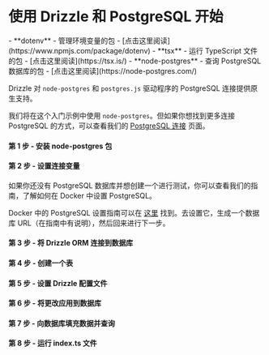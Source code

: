 
<Breadcrumbs/>

# 使用 Drizzle 和 PostgreSQL 开始

<Prerequisites>
  - **dotenv** - 管理环境变量的包 - [点击这里阅读](https://www.npmjs.com/package/dotenv)
  - **tsx** - 运行 TypeScript 文件的包 - [点击这里阅读](https://tsx.is/)
  - **node-postgres** - 查询 PostgreSQL 数据库的包 - [点击这里阅读](https://node-postgres.com/)
</Prerequisites>

Drizzle 对 `node-postgres` 和 `postgres.js` 驱动程序的 PostgreSQL 连接提供原生支持。

我们将在这个入门示例中使用 `node-postgres`。但如果你想找到更多连接 PostgreSQL 的方式，可以查看我们的 [PostgreSQL 连接](/docs/get-started-postgresql) 页面。

<FileStructure/>

#### 第 1 步 - 安装 **node-postgres** 包
<InstallPackages lib='pg' devlib=' @types/pg'/>

#### 第 2 步 - 设置连接变量

<SetupEnv env_variable='DATABASE_URL' />

<Callout title='提示'>
如果你还没有 PostgreSQL 数据库并想创建一个进行测试，你可以查看我们的指南，了解如何在 Docker 中设置 PostgreSQL。

Docker 中的 PostgreSQL 设置指南可以在 [这里](/docs/guides/postgresql-local-setup) 找到。去设置它，生成一个数据库 URL（在指南中有说明），然后回来进行下一步。
</Callout>

#### 第 3 步 - 将 Drizzle ORM 连接到数据库

<ConnectPostgreSQL/>

#### 第 4 步 - 创建一个表

<CreateTable />

#### 第 5 步 - 设置 Drizzle 配置文件

<SetupConfig dialect='postgresql' env_variable='DATABASE_URL'/>

#### 第 6 步 - 将更改应用到数据库

<ApplyChanges />

#### 第 7 步 - 向数据库填充数据并查询

<QueryDatabase dialect='node-postgres' env_variable='DATABASE_URL'/>

#### 第 8 步 - 运行 index.ts 文件

<RunFile/>